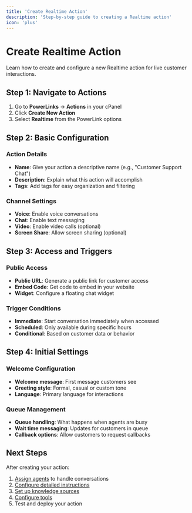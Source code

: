 ```yaml
---
title: 'Create Realtime Action'
description: 'Step-by-step guide to creating a Realtime action'
icon: 'plus'
---
```


# Create Realtime Action

Learn how to create and configure a new Realtime action for live customer interactions.

## Step 1: Navigate to Actions

1. Go to **PowerLinks** → **Actions** in your cPanel
2. Click **Create New Action**
3. Select **Realtime** from the PowerLink options

## Step 2: Basic Configuration

### Action Details
- **Name**: Give your action a descriptive name (e.g., "Customer Support Chat")
- **Description**: Explain what this action will accomplish
- **Tags**: Add tags for easy organization and filtering

### Channel Settings
- **Voice**: Enable voice conversations
- **Chat**: Enable text messaging
- **Video**: Enable video calls (optional)
- **Screen Share**: Allow screen sharing (optional)

## Step 3: Access and Triggers

### Public Access
- **Public URL**: Generate a public link for customer access
- **Embed Code**: Get code to embed in your website
- **Widget**: Configure a floating chat widget

### Trigger Conditions
- **Immediate**: Start conversation immediately when accessed
- **Scheduled**: Only available during specific hours
- **Conditional**: Based on customer data or behavior

## Step 4: Initial Settings

### Welcome Configuration
- **Welcome message**: First message customers see
- **Greeting style**: Formal, casual or custom tone
- **Language**: Primary language for interactions

### Queue Management
- **Queue handling**: What happens when agents are busy
- **Wait time messaging**: Updates for customers in queue
- **Callback options**: Allow customers to request callbacks

## Next Steps

After creating your action:
1. [Assign agents](/user-guide/powerlinks/realtime/assign-agent) to handle conversations
2. [Configure detailed instructions](/user-guide/powerlinks/realtime/instructions)
3. [Set up knowledge sources](/user-guide/powerlinks/realtime/sources)
4. [Configure tools](/user-guide/powerlinks/realtime/tools)
5. Test and deploy your action
